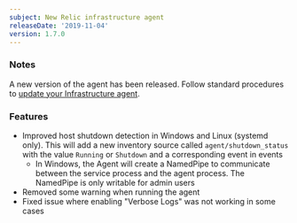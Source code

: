 ```yaml
---
subject: New Relic infrastructure agent
releaseDate: '2019-11-04'
version: 1.7.0
---
```


### Notes

A new version of the agent has been released. Follow standard procedures to [update your Infrastructure agent](/docs/infrastructure/new-relic-infrastructure/installation/update-infrastructure-agent).

### Features

* Improved host shutdown detection in Windows and Linux (systemd only). This will add a new inventory source called `agent/shutdown_status` with the value `Running` or `Shutdown` and a corresponding event in events
  * In Windows, the Agent will create a NamedPipe to communicate between the service process and the agent process. The NamedPipe is only writable for admin users
* Removed some warning when running the agent
* Fixed issue where enabling "Verbose Logs" was not working in some cases
